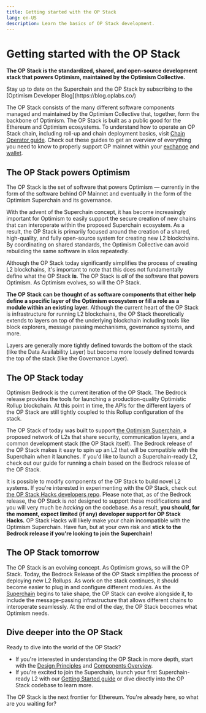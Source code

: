 ```yaml
---
title: Getting started with the OP Stack
lang: en-US
description: Learn the basics of OP Stack development.
---
```



# Getting started with the OP Stack

**The OP Stack is the standardized, shared, and open-source development stack that powers Optimism, maintained by the Optimism Collective.**

<Callout type="info">
  Stay up to date on the Superchain and the OP Stack by subscribing to the [Optimism Developer Blog](https://blog.oplabs.co/)
</Callout>

The OP Stack consists of the many different software components managed and maintained by the Optimism Collective that, together, form the backbone of Optimism.
The OP Stack is built as a public good for the Ethereum and Optimism ecosystems.
To understand how to operate an OP Stack chain, including roll-up and chain deployment basics, visit [Chain Operator guide](/builders/chain-operators/self-hosted). Check out these guides to get an overview of everything you need to know to properly support OP mainnet within your [exchange](/builders/app-developers/overview) and [wallet](/builders/app-developers/overview).

## The OP Stack powers Optimism

The OP Stack is the set of software that powers Optimism — currently in the form of the software behind OP Mainnet and eventually in the form of the Optimism Superchain and its governance.

With the advent of the Superchain concept, it has become increasingly important for Optimism to easily support the secure creation of new chains that can interoperate within the proposed Superchain ecosystem.
As a result, the OP Stack is primarily focused around the creation of a shared, high-quality, and fully open-source system for creating new L2 blockchains.
By coordinating on shared standards, the Optimism Collective can avoid rebuilding the same software in silos repeatedly.

Although the OP Stack today significantly simplifies the process of creating L2 blockchains, it's important to note that this does not fundamentally define what the OP Stack **is**.
The OP Stack is *all* of the software that powers Optimism.
As Optimism evolves, so will the OP Stack.

**The OP Stack can be thought of as software components that either help define a specific layer of the Optimism ecosystem or fill a role as a module within an existing layer.**
Although the current heart of the OP Stack is infrastructure for running L2 blockchains, the OP Stack theoretically extends to layers on top of the underlying blockchain including tools like block explorers, message passing mechanisms, governance systems, and more.

Layers are generally more tightly defined towards the bottom of the stack (like the Data Availability Layer) but become more loosely defined towards the top of the stack (like the Governance Layer).

## The OP Stack today

Optimism Bedrock is the current iteration of the OP Stack.
The Bedrock release provides the tools for launching a production-quality Optimistic Rollup blockchain.
At this point in time, the APIs for the different layers of the OP Stack are still tightly coupled to this Rollup configuration of the stack.

The OP Stack of today was built to support [the Optimism Superchain](/superchain/superchain-explainer), a proposed network of L2s that share security, communication layers, and a common development stack (the OP Stack itself).
The Bedrock release of the OP Stack makes it easy to spin up an L2 that will be compatible with the Superchain when it launches.
If you'd like to launch a Superchain-ready L2, check out our guide for running a chain based on the Bedrock release of the OP Stack.

It is possible to modify components of the OP Stack to build novel L2 systems.
If you're interested in experimenting with the OP Stack, check out [the OP Stack Hacks developers repo](https://github.com/ethereum-optimism/developers/tree/main/docs).
Please note that, as of the Bedrock release, the OP Stack is *not* designed to support these modifications and you will very much be *hacking* on the codebase.
As a result, **you should, for the moment, expect limited (if any) developer support for OP Stack Hacks.**
OP Stack Hacks will likely make your chain incompatible with the Optimism Superchain.
Have fun, but at your own risk and **stick to the Bedrock release if you're looking to join the Superchain!**

## The OP Stack tomorrow

The OP Stack is an evolving concept.
As Optimism grows, so will the OP Stack.
Today, the Bedrock Release of the OP Stack simplifies the process of deploying new L2 Rollups.
As work on the stack continues, it should become easier to plug in and configure different modules.
As the [Superchain](explainer) begins to take shape, the OP Stack can evolve alongside it, to include the message-passing infrastructure that allows different chains to interoperate seamlessly.
At the end of the day, the OP Stack becomes what Optimism needs.

## Dive deeper into the OP Stack

Ready to dive into the world of the OP Stack?

*   If you're interested in understanding the OP Stack in more depth, start with the [Design Principles](design-principles) and [Components Overview](components).
*   If you're excited to join the Superchain, launch your first Superchain-ready L2 with our [Getting Started guide](explainer) or dive directly into the OP Stack codebase to learn more.

The OP Stack is the next frontier for Ethereum. You're already here, so what are you waiting for?
